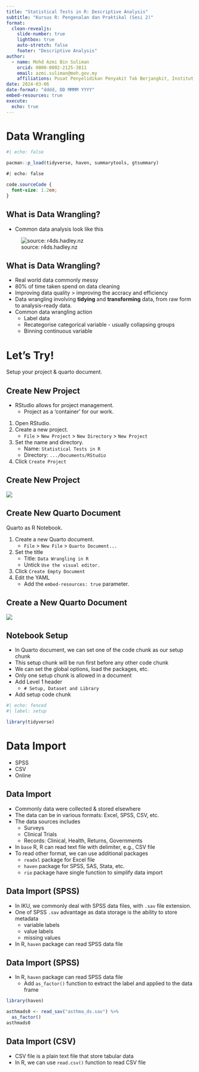 ```yaml
---
title: "Statistical Tests in R: Descriptive Analysis"
subtitle: "Kursus R: Pengenalan dan Praktikal (Sesi 2)"
format: 
  clean-revealjs: 
    slide-number: true
    lightbox: true
    auto-stretch: false
    footer: "Descriptive Analysis"
author:
  - name: Mohd Azmi Bin Suliman
    orcid: 0000-0002-2125-3811
    email: azmi.suliman@moh.gov.my
    affiliations: Pusat Penyelidikan Penyakit Tak Berjangkit, Institut Kesihatan Umum
date: 2024-03-06
date-format: "dddd, DD MMMM YYYY"
embed-resources: true
execute: 
  echo: true
---
```


# Data Wrangling

```r
#| echo: false

pacman::p_load(tidyverse, haven, summarytools, gtsummary)
```

```css
#| echo: false

code.sourceCode {
  font-size: 1.2em;
}
```

## What is Data Wrangling?

-   Common data analysis look like this

![source: r4ds.hadley.nz](images/R4DS_wrangling.png)

## What is Data Wrangling?

-   Real world data commonly messy
-   80% of time taken spend on data cleaning
-   Improving data quality > improving the accracy and efficiency
-   Data wrangling involving **tidying** and **transforming** data, from raw form to analysis-ready data.
-   Common data wrangling action
    - Label data
    - Recategorise categorical variable - usually collapsing groups
    - Binning continuous variable

# Let's Try!

Setup your project & quarto document.

## Create New Project

-   RStudio allows for project management.
    -   Project as a 'container' for our work.

1.  Open RStudio.
2.  Create a new project.
    -   `File` \> `New Project` \> `New Directory` \> `New Project`
3.  Set the name and directory.
    -   Name: `Statistical Tests in R`
    -   Directory: `.../Documents/RStudio`
4.  Click `Create Project`

## Create New Project

![](images/New_Project.png)

## Create New Quarto Document

Quarto as R Notebook.

1.  Create a new Quarto document.
    -   `File` \> `New File` \> `Quarto Document...`
2.  Set the title
    -   Title: `Data Wrangling in R`
    -   Untick `Use the visual editor.`
3.  Click `Create Empty Document`
4.  Edit the YAML
    -   Add the `embed-resources: true` parameter.

## Create a New Quarto Document

![](images/New_Qmd.png)

## Notebook Setup

-   In Quarto document, we can set one of the code chunk as our setup chunk
-   This setup chunk will be run first before any other code chunk
-   We can set the global options, load the packages, etc.
-   Only one setup chunk is allowed in a document
-   Add Level 1 header
    -   `# Setup, Dataset and Library`
-  Add setup code chunk

```r
#| echo: fenced
#| label: setup

library(tidyverse)
```

# Data Import

-   SPSS
-   CSV
-   Online


## Data Import 

-   Commonly data were collected & stored elsewhere
-   The data can be in various formats: Excel, SPSS, CSV, etc.
-   The data sources includes
    -   Surveys
    -   Clinical Trials
    -   Records: Clinical, Health, Returns, Governments
-   In `base` R, R can read text file with delimiter, e.g., CSV file
-   To read other format, we can use additional packages
    -   `readxl` package for Excel file 
    -   `haven` package for SPSS, SAS, Stata, etc.
    -   `rio` package have single function to simplify data import 

## Data Import (SPSS)

-   In IKU, we commonly deal with SPSS data files, with `.sav` file extension.
-   One of SPSS `.sav` advantage as data storage is the ability to store metadata
    -   variable labels
    -   value labels
    -   missing values
-   In R, `haven` package can read SPSS data file

## Data Import (SPSS)

- In R, `haven` package can read SPSS data file
  -   Add `as_factor()` function to extract the label and applied to the data frame

```r
library(haven)

asthmads0 <- read_sav("asthma_ds.sav") %>% 
  as_factor()
asthmads0
```

## Data Import (CSV)

-   CSV file is a plain text file that store tabular data
-   In R, we can use `read.csv()` function to read CSV file

```r

```
